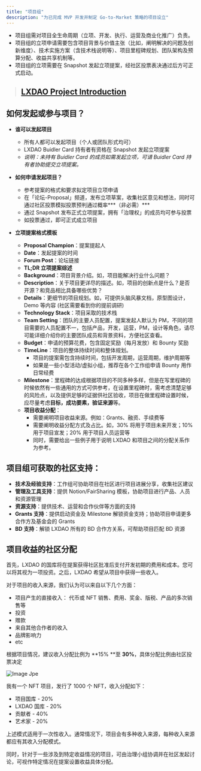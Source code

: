 ```yaml
---
title: "项目组"
description: "为已完成 MVP 开发并制定 Go-to-Market 策略的项目设立"
---
```


- 项目组需对项目全生命周期（立项、开发、执行、运营及商业化推广）负责。
- 项目组的立项申请需要包含项目背景与价值主张（比如，阐明解决的问题及创新维度）、技术实施方案（含技术栈说明等）、项目里程碑规划、团队架构及预算分配、收益共享机制等。
- 项目组的立项需要在 Snapshot 发起立项提案，经社区投票表决通过后方可正式启动。

> ## [**LXDAO Project Introduction**](https://lxdao.io/projects)

## **如何发起或参与项目？**

- **谁可以发起项目**
    - 所有人都可以发起项目（个人或团队形式均可）
    - LXDAO Buidler Card 持有者有资格在 Snapshot 发起立项提案
    - *说明：未持有 Buidler Card 的成员如需发起立项，可请 Buidler Card 持有者协助提交立项提案。*
    
- **如何申请发起项目？**
    - 参考提案的格式和要求拟定项目立项申请
    - 在「论坛-Proposal」频道，发布立项草案，收集社区意见和想法，同时可通过社区投票模拟投票预判通过概率***（非必需）***
    - 通过 Snapshot 发布正式立项提案，拥有「治理权」的成员均可参与投票
    - 如投票通过，即可正式成立项目

- **立项提案格式模板**
    - **Proposal Champion**：提案提起人
    - **Date**：发起提案的时间
    - **Forum Post**：论坛链接
    - **TL;DR 立项提案综述**
    - **Background**：项目背景介绍。如，项目能解决行业什么问题？
    - **Description**：关于项目更详尽的描述。如，项目的创新点是什么？是否开源？和竞品相比具备哪些优势？
    - **Details**：更细节的项目规划。如，可提供头脑风暴文档，原型图设计，Demo 等内容 (社区需要看到你的提前调研)
    - **Technology Stack**：项目采取的技术栈
    - **Team Setting**：团队的主要人员配置，提案发起人默认为 PM，不同的项目需要的人员配置不一，包括产品，开发，运营，PM，设计等角色，请尽可能详细介绍你的主要团队成员和背景资料，方便社区查看。
    - **Budget**：申请的预算花费，包含固定奖励（每月发放）和 Bounty 奖励
    - **TimeLine**：项目的整体持续时间和整体规划。
        - 项目的提案需包含持续时间，包括开发周期，运营周期，维护周期等
        - 如果是一些小型活动/虚拟小组，推荐在各个工作组申请 Bounty 用作日常经费
    - **Milestone**：里程碑的达成根据项目的不同多种多样，但是在写里程碑的时候依然有一些通用的方式可供参考，在设置里程碑时，需考虑清楚足够的风险点，以及提供足够的证据供社区验收，项目在做里程碑设置时候，应尽量考虑**目标，成功要素，验证来源**等。
    - **项目收益分配**：
        - 需要阐明项目收益来源。例如：Grants、融资、手续费等
        - 需要阐明收益分配方式及占比。如，30% 将用于项目未来开发；10% 用于项目宣发；20% 用于项目人员运营等
        - 同时，需要给出一些例子用于说明 LXDAO 和项目之间的分配关系作为参考。

## **项目组可获取的社区支持：**
  - **技术及经验支持**：工作组可协助项目在社区进行项目进展分享，收集社区建议
  - **管理及工具支持**：提供 Notion/FairSharing 模板，协助项目进行产品、人员和资源管理
   - **资源支持**：提供技术、运营和合作伙伴等方面的支持
  - **Grants 支持**：提供启动资金及 Milestone 解锁资金支持；协助项目申请更多合作方及基金会的 Grants
  - **BD 支持**：解锁 LXDAO 所有的 BD 合作方关系，可帮助项目匹配 BD 资源

## **项目收益的社区分配**

首先，LXDAO 的国库将在提案获得社区批准后支付开发初期的费用和成本。您可以将其视为一项投资。之后，LXDAO 希望从项目中获得一些收入。

对于项目的收入来源，我们认为可以来自以下几个方面：

- 项目产生的直接收入： 代币或 NFT 销售、费用、奖金、版税、产品的多次销售等
- 投资
- 赠款
- 来自其他合作者的收入
- 品牌影响力
- etc

根据项目情况，建议收入分配比例为 **15% **至 **30%**，具体分配比例由社区投票决定

![Image Jpe](/images/xiang-mu-zu.avif)

<Card title="例如：" icon="circle-exclamation">
  我有一个 NFT 项目，发行了 1000 个 NFT，收入分配如下：

  - 项目国库 - 20%
  - LXDAO 国库 - 20%
  - 贡献者 - 40%
  - 艺术家 - 20%
</Card>

上述模式适用于一次性收入。通常情况下，项目会有多种收入来源，每种收入来源都应有其收入分配模式。

同时，针对于一些涉及到特定收益情况的项目，可由治理小组协调并在社区发起讨论，可视作特定情况在提案设置收益具体分配。
